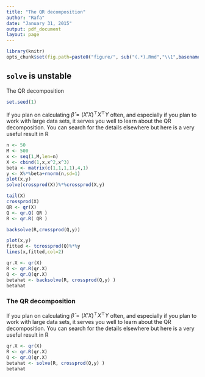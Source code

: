 ```yaml
---
title: "The QR decomposition"
author: "Rafa"
date: "January 31, 2015"
output: pdf_document
layout: page
---
```


```r
library(knitr)
opts_chunk$set(fig.path=paste0("figure/", sub("(.*).Rmd","\\1",basename(knitr:::knit_concord$get('infile'))), "-"))
```

## `solve` is unstable

The QR decomposition


```r
set.seed(1)
```

If you plan on calculating $\hat{\beta}=(X'X)^\top X^\top Y$ often, and especially if you plan to work with large data sets, it serves you well to learn about the QR decomposition. You can search for the details elsewhere but here is a very useful result in R


```r
n <- 50
M <- 500
x <- seq(1,M,len=n)
X <- cbind(1,x,x^2,x^3)
beta <- matrix(c(1,1,1,1),4,1)
y <- X%*%beta+rnorm(n,sd=1)
plot(x,y)
solve(crossprod(X))%*%crossprod(X,y)

tail(X)
crossprod(X)
QR <- qr(X)
Q <- qr.Q( QR )
R <- qr.R( QR )

backsolve(R,crossprod(Q,y))

plot(x,y)
fitted <- tcrossprod(Q)%*%y
lines(x,fitted,col=2)

```


```r
qr.X <- qr(X)
R <- qr.R(qr.X)
Q <- qr.Q(qr.X)
betahat <- backsolve(R, crossprod(Q,y) )
betahat
```

### The QR decomposition

If you plan on calculating $\hat{\beta}=(X'X)^\top X^\top Y$ often, and especially if you plan to work with large data sets, it serves you well to learn about the QR decomposition. You can search for the details elsewhere but here is a very useful result in R

```r
qr.X <- qr(X)
R <- qr.R(qr.X)
Q <- qr.Q(qr.X)
betahat <- solve(R, crossprod(Q,y) )
betahat
```

















